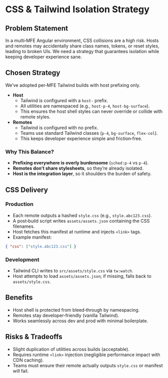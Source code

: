 # CSS & Tailwind Isolation Strategy

## Problem Statement

In a multi‑MFE Angular environment, CSS collisions are a high risk. Hosts and remotes may accidentally share class names, tokens, or reset styles, leading to broken UIs. We need a strategy that guarantees isolation while keeping developer experience sane.

## Chosen Strategy

We’ve adopted per‑MFE Tailwind builds with host prefixing only.

- **Host**
  - Tailwind is configured with a `host-` prefix.
  - All utilities are namespaced (e.g., `host-p-4`, `host-bg-surface`).
  - This ensures the host shell styles can never override or collide with remote styles.
- **Remotes**
  - Tailwind is configured with no prefix.
  - Teams use standard Tailwind classes (`p-4`, `bg-surface`, `flex-col`).
  - This keeps developer experience simple and friction‑free.

### Why This Balance?

- **Prefixing everywhere is overly burdensome** (`sched:p-4` vs `p-4`).
- **Remotes don’t share stylesheets**, so they’re already isolated.
- **Host is the integration layer**, so it shoulders the burden of safety.

## CSS Delivery

### Production

- Each remote outputs a hashed `style.css` (e.g., `style.abc123.css`).
- A post‑build script writes `assets/assets.json` containing the CSS filenames.
- Host fetches this manifest at runtime and injects `<link>` tags.
- Example manifest:

```json
{ "css": ["style.abc123.css"] }
```

### Development

- Tailwind CLI writes to `src/assets/style.css` via `tw:watch`.
- Host attempts to load `assets/assets.json`; if missing, falls back to `assets/style.css`.

## Benefits

- Host shell is protected from bleed‑through by namespacing.
- Remotes stay developer‑friendly (vanilla Tailwind).
- Works seamlessly across dev and prod with minimal boilerplate.

## Risks & Tradeoffs

- Slight duplication of utilities across builds (acceptable).
- Requires runtime `<link>` injection (negligible performance impact with CDN caching).
- Teams must ensure their remote actually outputs `style.css` or manifest will fail.


